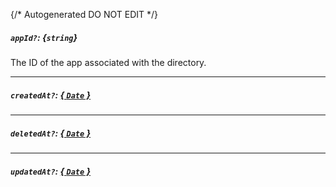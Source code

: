 {/* Autogenerated DO NOT EDIT  */}
##### `appId?`: *{`string`}*
The ID of the app associated with the directory.

---
##### `createdAt?`: [*{ `Date` }*](https://developer.mozilla.org/en-US/docs/Web/JavaScript/Reference/Global_Objects/Date)

---
##### `deletedAt?`: [*{ `Date` }*](https://developer.mozilla.org/en-US/docs/Web/JavaScript/Reference/Global_Objects/Date)

---
##### `updatedAt?`: [*{ `Date` }*](https://developer.mozilla.org/en-US/docs/Web/JavaScript/Reference/Global_Objects/Date)


